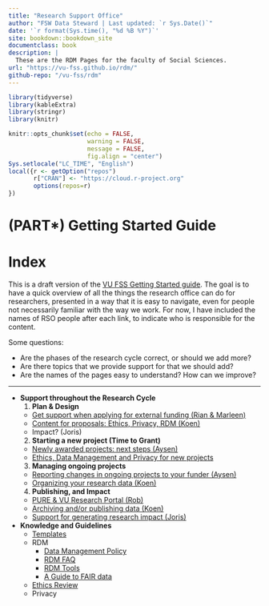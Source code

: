 ```yaml
--- 
title: "Research Support Office"
author: "FSW Data Steward | Last updated: `r Sys.Date()`"
date: '`r format(Sys.time(), "%d %B %Y")`'
site: bookdown::bookdown_site
documentclass: book
description: |
  These are the RDM Pages for the faculty of Social Sciences.
url: "https://vu-fss.github.io/rdm/"
github-repo: "/vu-fss/rdm"
---
```



```r

library(tidyverse)
library(kableExtra)
library(stringr)
library(knitr)

knitr::opts_chunk$set(echo = FALSE, 
                      warning = FALSE, 
                      message = FALSE,
                      fig.align = "center")
Sys.setlocale("LC_TIME", "English")
local({r <- getOption("repos")
       r["CRAN"] <- "https://cloud.r-project.org" 
       options(repos=r)
})
```

# (PART\*) Getting Started Guide {-}



# Index

This is a draft version of the [VU FSS Getting Started guide](https://vu.nl/en/employee/social-sciences-getting-started). The goal is to have a quick overview of all the things the research office can do for researchers, presented in a way that it is easy to navigate, even for people not necessarily familiar with the way we work. For now, I have included the names of RSO people after each link, to indicate who is responsible for the content.

Some questions:

- Are the phases of the research cycle correct, or should we add more?
- Are there topics that we provide support for that we should add?
- Are the names of the pages easy to understand? How can we improve?

---------------


- **Support throughout the Research Cycle**
  1. **Plan & Design**
    - [Get support when applying for external funding (Rian & Marleen)](#external-funding)
    - [Content for proposals: Ethics, Privacy, RDM (Koen)](#proposal-content-rdm)
    - Impact? (Joris)
  2. **Starting a new project (Time to Grant)**
    - [Newly awarded projects: next steps (Aysen)](#awarded-then-what)
    - [Ethics, Data Management and Privacy for new projects](#new-rdm)
  3. **Managing ongoing projects**
    - [Reporting changes in ongoing projects to your funder (Aysen)](#ongoing-changes)
    - [Organizing your research data (Koen)](#ongoing-rdm)
  4. **Publishing, and Impact**
    - [PURE & VU Research Portal (Rob)](#completed-pure)
    - [Archiving and/or publishing data (Koen)](#completed-rdm)
    - [Support for generating research impact (Joris)](#impact)
- **Knowledge and Guidelines**
  - [Templates](#templates)
  - RDM
    - [Data Management Policy](#rdm-policy)
    - [RDM FAQ](#rdm-faq)
    - [RDM Tools](#rdm-tools)
    - [A Guide to FAIR data](#rdm-fair)
  - [Ethics Review](#ethics-review)
  - Privacy


<!---
Links
-->


<!-- Faculty Pages -->

[rerc]: https://vu.nl/en/employee/social-sciences-getting-started/research-ethics-review-fss
[self-check]: https://vuletteren.eu.qualtrics.com/jfe/form/SV_6hCj2czIWzboW6V
[fss-rdm-info]: https://vu.nl/en/employee/social-sciences-getting-started/data-management-fss
[fss-archiving]: https://github.com/kleuveld/rdm_pages/blob/fss_rdm_policy/_documents/fss_archiving_guidelines.md
[fss-rdm-policy]: https://assets.vu.nl/d8b6f1f5-816c-005b-1dc1-e363dd7ce9a5/4d95b39d-42d0-49c3-8797-382ed7767549/FSW%20Datamanagementbeleid%20ENG.pdf


[fss-guidelines-archiving]: vu-fss-guidelines-for-archiving-data.html
[fss-guidelines-organization]: vu-fss-guidelines-for-data-organization.html


<!-- VU-wide Resources -->

[libguide]: https://libguides.vu.nl/rdm
[rds-portal]: https://vu.nl/nl/medewerker/research-data-support
[storage-costs]: https://vu.nl/en/about-vu/more-about/costs-research-en-archiving-storage


<!---
Rules, regulations and guidelines
-->

[gdpr]: https://gdpr-info.eu
[dsw-guidelines]: https://vunl-my.sharepoint.com/:b:/g/personal/k_leuveld_vu_nl/EUjMpC_8Yy5HsIkhFZ8SMecB9mET_yO0xgBh8rtbdjvw3g?e=QIw5Qg
[erc-guidelines]: https://ec.europa.eu/research/participants/data/ref/h2020/other/hi/oa-pilot/h2020-hi-erc-oa-guide_en.pdf
[vu-rdm-policy]: https://libguides.vu.nl/ld.php?content_id=32045526
[nlcoc]: https://doi.org/10.17026/dans-2cj-nvwu
[eucouncilopendata]: https://data.consilium.europa.eu/doc/document/ST-9526-2016-INIT/en/pdf
[fairprinciples]: https://www.go-fair.org/fair-principles/
[ABV-guidelines]: https://antropologen.nl/app/uploads/2019/01/guidelines-for-anthropological-research.pdf
[NSV-guidelines]: https://www.nsv-sociologie.nl/?page_id=17
[nkwp-guidelines]: http://politicologie.nl/wp-content/uploads/2021/10/Beroepscode-2008.doc
[aom-guidelines]: https://aom.org/about-aom/governance/ethics/code-of-ethics


<!---
Policy comparions
-->

[fss-coc]: policy-comparisons.html#netherlands-code-of-conduct-for-research-integrity-standards-for-good-research-practices
[fss-vu]: policy-comparisons.html#vu-rdm-policy
[fss-dsw]: policy-comparisons.html#guideline-for-the-archiving-of-academic-research-for-faculties-of-behavioural-and-social-sciences-in-the-netherlands

[fss-fair]: policy-comparisons.html#fair-principles
[fss-abv]: policy-comparisons.html#guidelines-for-anthropological-research-data-management-ethics-and-integrity
[fss-aom]: policy-comparisons.html#academy-of-management-code-of-ethics
[fss-nkwp]: policy-comparisons.html#beroepscode-nederlandse-kring-voor-wetenschap-der-politiek
[fss-nsv]: policy-comparisons.html#beroepscode-nederlandse-sociologische-vereniging




<!-- 
  Tools
-->

[RDS-tools]: https://vu.nl/en/about-vu/more-about/rdm-tools 
[dmponline]: https://dmponline.vu.nl
[storage-finder]: https://vu.nl/en/research/storagefinder
[yoda]: https://yoda.vu.nl

[sdcmicro]: https://sdcpractice.readthedocs.io/en/latest/sdcMicro.html
[amnesia]: https://amnesia.openaire.eu/
[storage-finder]: https://vu.nl/en/research/storagefinder
[cryptomator]: https://cryptomator.org/




<!-- Templates -->

[privacystatement_nl]: https://vunl.sharepoint.com/:w:/s/FSW-OE-ResearchOfficeFSS/ESBLrBcDrLhLpzfiVI8nHmUB76Deu6chNA3xehbSeOnemw?e=OA1jdu
[privacystatement_en]: https://vunl.sharepoint.com/:w:/s/FSW-OE-ResearchOfficeFSS/EYTq4TISYv5ElJJzSRxC7IcByRFwKCzlMy8EAiOvBXpZmw?e=PIN51k
[informedconsent_nl]: https://vunl.sharepoint.com/:w:/s/FSW-OE-ResearchOfficeFSS/ERBn_xahKvlLkDUK-U_tftEBotu01tkqAGJEmek6QaW7bA?e=bzCJmT
[informedconsent_en]: https://vunl.sharepoint.com/:w:/s/FSW-OE-ResearchOfficeFSS/ESJBHiS6_rhAkvgQcVIuvMYB4-fnXdlB0tAHNu82tHsVdA?e=Izrmsi

[pre-dpia]: https://vunl.sharepoint.com/:x:/s/FSW-OE-ResearchOfficeFSS/EWYcxpZIZsRGvbHtHYOxkEUB_wKceBaqf5Ru8FzzZcfwZw?e=3wLuPu
[dpia]: https://vunl.sharepoint.com/:w:/s/FSW-OE-ResearchOfficeFSS/EZghCIopj2xDhJod6pSoKNAB8cl62GyDo0qA2gfCMX0j3w?e=NcIVIu

[liber-dmps]: https://libereurope.eu/working-group/research-data-management/plans/
[dmponline-public]: https://dmponline.vu.nl/public_plans


[datasharingstatement]: https://vunl.sharepoint.com/:w:/s/FSW-OE-ResearchOfficeFSS/Ef6ZP4Z0jX1EoiUuIdGJ7X4BjdeYnBz4LPhtEvVJK7gHKg?e=AVOzH1
<!-- Contacts -->

[rdmsupport]: mailto:RDM@vu.nl 
[datasteward]: mailto:k.leuveld@vu.nl
[privacychampion]: mailto:k.leuveld@vu.nl